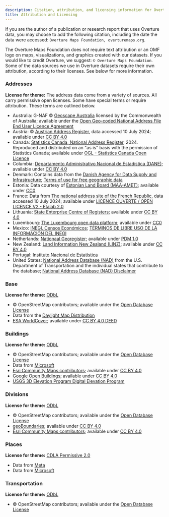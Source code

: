 ```yaml
---
description: Citation, attribution, and licensing information for Overture Maps data sources, data products, and visualizations created with Overture Maps datasets
title: Attribution and Licensing
---
```


If you are the author of a publication or research report that uses Overture data, you may choose to add the following citation, including the date the data were accessed: `Overture Maps Foundation, overturemaps.org`. 

The Overture Maps Foundation does not require text attribution or an OMF logo on maps, visualizations, and graphics created with our datasets. If you would like to credit Overture, we suggest: `© Overture Maps Foundation`. Some of the data sources we use in Overture datasets require their own attribution, according to their licenses. See below for more information.

### Addresses
**License for theme:** The address data come from a variety of sources. All carry permissive open licenses. Some have special terms or require attribution. These terms are outlined below.
- Australia: G-NAF © [Geoscape Australia](https://geoscape.com.au/) licensed by the Commonwealth of Australia; available under the [Open Geo-coded National Address File End User Licence Agreement](https://geoscape.com.au/wp-content/uploads/2022/08/EULA-G-NAF-Core-1.pdf)
- Austria: © [Austrian Address Register](https://geometadatensuche.inspire.gv.at/metadatensuche/srv/ger/catalog.search#/metadata/bd28c2b0-4ea5-41c2-8847-b7e8711a6512), data accessed 10 July 2024; available under [CC BY 4.0](https://creativecommons.org/licenses/by/4.0/)
- Canada: [Statistics Canada, National Address Register](https://www150.statcan.gc.ca/n1/pub/46-26-0002/462600022022001-eng.htm), 2024. Reproduced and distributed on an "as is" basis with the permission of Statistics Canada; available under [OGL - Statistics Canada Open Licence](https://www.statcan.gc.ca/en/reference/licence)
- Columbia: [Departamento Administrativo Nacional de Estadística (DANE)](https://www.dane.gov.co/); available under [CC BY 4.0](https://creativecommons.org/licenses/by/4.0/)
- Denmark: Contains data from the [Danish Agency for Data Supply and Infrastructure](https://eng.sdfi.dk/); [Terms of use for free geographic data](https://dataforsyningen.dk/asset/PDF/rettigheder_vilkaar/Vilk%C3%A5r%20for%20brug%20af%20frie%20geografiske%20data.pdf)
- Estonia: Data courtesy of [Estonian Land Board (MAA-AMET)](https://geoportaal.maaamet.ee/eng/); available under [CC0](https://creativecommons.org/public-domain/cc0/)
- France: Data from [The national address site of the French Republic](https://adresse.data.gouv.fr/), data accessed 10 July 2024; available under [LICENCE OUVERTE / OPEN LICENCE V2 - Etalab 2.0](https://etalab.gouv.fr/)
- Lithuania: [State Enterprise Centre of Registers](https://www.registrucentras.lt/en/); available under [CC BY 4.0](https://creativecommons.org/licenses/by/4.0/)
- Luxembourg: [The Luxembourg open data platform](https://data.public.lu/fr/); available under [CC0](https://creativecommons.org/public-domain/cc0/)
- Mexico: [INEGI, Censos Económicos](https://en.www.inegi.org.mx/default.html); [TÉRMINOS DE LIBRE USO DE LA INFORMACIÓN DEL INEGI](https://www.inegi.org.mx/contenidos/inegi/doc/terminos_info.pdf)
- Netherlands: [Nationaal Georegister](https://www.nationaalgeoregister.nl/geonetwork/srv/dut/catalog.search#/home); available under [PDM 1.0](https://creativecommons.org/publicdomain/mark/1.0/deed.nl)
- New Zealand: [Land Information New Zealand (LINZ)](https://www.linz.govt.nz/); available under [CC BY 4.0](https://creativecommons.org/licenses/by/4.0/)
- Portugal: [Instituto Nacional de Estatística](https://www.ine.pt/xportal/xmain?xpgid=ine_main&xpid=INE)
- United States: [National Address Database (NAD)](https://www.transportation.gov/gis/national-address-database) from the U.S. Department of Transportation and the individual states that contribute to the database; [National Address Database (NAD) Disclaimer](https://www.transportation.gov/mission/open/gis/national-address-database/national-address-database-nad-disclaimer)


### Base
**License for theme:** [ODbL](https://opendatacommons.org/licenses/odbl/) 
- © OpenStreetMap contributors; available under the [Open Database License](https://www.openstreetmap.org/copyright) 
- Data from the [Daylight Map Distribution](https://daylightmap.org/) 
- [ESA WorldCover](https://esa-worldcover.org/en/data-access); available under [CC BY 4.0 DEED](https://creativecommons.org/licenses/by/4.0/)


### Buildings
**License for theme:** [ODbL](https://opendatacommons.org/licenses/odbl/)
- © OpenStreetMap contributors; available under the [Open Database License](https://www.openstreetmap.org/copyright)
- Data from [Microsoft](https://www.microsoft.com/en-us/) 
- [Esri Community Maps contributors](https://communitymaps.arcgis.com/home/); available under [CC BY 4.0](https://creativecommons.org/licenses/by/4.0/)
- [Google Open Buildings](https://arxiv.org/abs/2107.12283); available under [CC BY 4.0](https://creativecommons.org/licenses/by/4.0/)
- [USGS 3D Elevation Program Digital Elevation Program](https://www.usgs.gov/3d-elevation-program)


### Divisions
**License for theme:** [ODbL](https://opendatacommons.org/licenses/odbl/)
- © OpenStreetMap contributors; available under the [Open Database License](https://www.openstreetmap.org/copyright) 
- [geoBoundaries](https://www.geoboundaries.org/); available under [CC BY 4.0](https://creativecommons.org/licenses/by/4.0/) 
- [Esri Community Maps contributors](https://communitymaps.arcgis.com/home/); available under [CC BY 4.0](https://creativecommons.org/licenses/by/4.0/)


### Places
**License for theme:** [CDLA Permissive 2.0](https://cdla.dev/permissive-2-0/)
- Data from [Meta](https://about.meta.com/)
- Data from [Microsoft](https://www.microsoft.com/en-us/)


### Transportation
**License for theme:** [ODbL](https://opendatacommons.org/licenses/odbl/)
- © OpenStreetMap contributors; available under the [Open Database License](https://www.openstreetmap.org/copyright)






